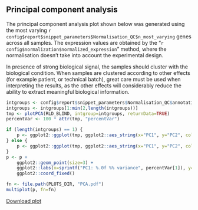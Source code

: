 ## Principal component analysis

The principal component analysis plot shown below was generated using the most varying `r config$report$snippet_parameters$Normalisation_QC$n_most_varying` genes across all samples.
The expression values are obtained by the "`r config$normalization$normalized_expression`" method, where the normalisation doesn't take into account the experimental design.

In presence of strong biological signal, the samples should cluster with the biological condition.
When samples are clustered according to other effects (for example patient, or technical batch), great care must be used when interpreting the results, as the other effects will considerably reduce the ability to extract meaningful biological information.

```r
intgroups <- config$report$snippet_parameters$Normalisation_QC$annotation_columns
intgroups <- intgroups[1:min(2,length(intgroups))]
tmp <- plotPCA(RLD_BLIND, intgroup=intgroups, returnData=TRUE)
percentVar <- 100 * attr(tmp, "percentVar")

if (length(intgroups) == 1) {
    p <- ggplot2::ggplot(tmp, ggplot2::aes_string(x="PC1", y="PC2", color=intgroups[1]))
} else {
    p <- ggplot2::ggplot(tmp, ggplot2::aes_string(x="PC1", y="PC2", color=intgroups[1], shape=intgroups[2]))
}
p <- p +
    ggplot2::geom_point(size=3) +
    ggplot2::labs(x=sprintf("PC1: %.0f %% variance", percentVar[1]), y=sprintf("PC2: %.0f %% variance", percentVar[2])) + 
    ggplot2::coord_fixed()

fn <- file.path(PLOTS_DIR, "PCA.pdf")
multiplot(p, fn=fn)
```

[Download plot](`r fn`)
